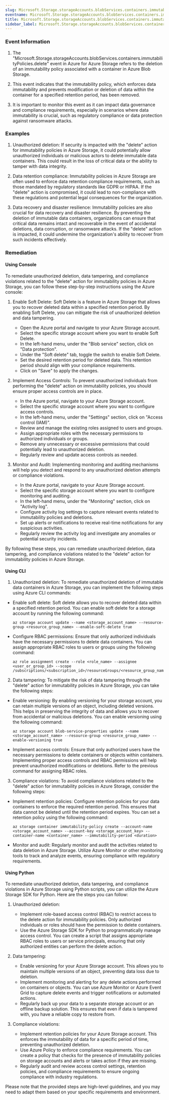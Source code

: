 ```yaml
--- 
slug: Microsoft.Storage.storageAccounts.blobServices.containers.immutabilityPolicies.delete
eventname: Microsoft.Storage.storageAccounts.blobServices.containers.immutabilityPolicies.delete
title: Microsoft.Storage.storageAccounts.blobServices.containers.immutabilityPolicies.delete
sidebar_label: Microsoft.Storage.storageAccounts.blobServices.containers.immutabilityPolicies.delete
---
```

                       
### Event Information

1. The "Microsoft.Storage.storageAccounts.blobServices.containers.immutabilityPolicies.delete" event in Azure for Azure Storage refers to the deletion of an immutability policy associated with a container in Azure Blob Storage.

2. This event indicates that the immutability policy, which enforces data immutability and prevents modification or deletion of data within the container for a specified retention period, has been removed.

3. It is important to monitor this event as it can impact data governance and compliance requirements, especially in scenarios where data immutability is crucial, such as regulatory compliance or data protection against ransomware attacks.


### Examples

1. Unauthorized deletion: If security is impacted with the "delete" action for immutability policies in Azure Storage, it could potentially allow unauthorized individuals or malicious actors to delete immutable data containers. This could result in the loss of critical data or the ability to tamper with data integrity.

2. Data retention compliance: Immutability policies in Azure Storage are often used to enforce data retention compliance requirements, such as those mandated by regulatory standards like GDPR or HIPAA. If the "delete" action is compromised, it could lead to non-compliance with these regulations and potential legal consequences for the organization.

3. Data recovery and disaster resilience: Immutability policies are also crucial for data recovery and disaster resilience. By preventing the deletion of immutable data containers, organizations can ensure that critical data remains intact and recoverable in the event of accidental deletions, data corruption, or ransomware attacks. If the "delete" action is impacted, it could undermine the organization's ability to recover from such incidents effectively.

### Remediation

#### Using Console

To remediate unauthorized deletion, data tampering, and compliance violations related to the "delete" action for immutability policies in Azure Storage, you can follow these step-by-step instructions using the Azure console:

1. Enable Soft Delete: Soft Delete is a feature in Azure Storage that allows you to recover deleted data within a specified retention period. By enabling Soft Delete, you can mitigate the risk of unauthorized deletion and data tampering.

   - Open the Azure portal and navigate to your Azure Storage account.
   - Select the specific storage account where you want to enable Soft Delete.
   - In the left-hand menu, under the "Blob service" section, click on "Data protection".
   - Under the "Soft delete" tab, toggle the switch to enable Soft Delete.
   - Set the desired retention period for deleted data. This retention period should align with your compliance requirements.
   - Click on "Save" to apply the changes.

2. Implement Access Controls: To prevent unauthorized individuals from performing the "delete" action on immutability policies, you should ensure proper access controls are in place.

   - In the Azure portal, navigate to your Azure Storage account.
   - Select the specific storage account where you want to configure access controls.
   - In the left-hand menu, under the "Settings" section, click on "Access control (IAM)".
   - Review and manage the existing roles assigned to users and groups.
   - Assign appropriate roles with the necessary permissions to authorized individuals or groups.
   - Remove any unnecessary or excessive permissions that could potentially lead to unauthorized deletion.
   - Regularly review and update access controls as needed.

3. Monitor and Audit: Implementing monitoring and auditing mechanisms will help you detect and respond to any unauthorized deletion attempts or compliance violations.

   - In the Azure portal, navigate to your Azure Storage account.
   - Select the specific storage account where you want to configure monitoring and auditing.
   - In the left-hand menu, under the "Monitoring" section, click on "Activity log".
   - Configure activity log settings to capture relevant events related to immutability policies and deletions.
   - Set up alerts or notifications to receive real-time notifications for any suspicious activities.
   - Regularly review the activity log and investigate any anomalies or potential security incidents.

By following these steps, you can remediate unauthorized deletion, data tampering, and compliance violations related to the "delete" action for immutability policies in Azure Storage.

#### Using CLI

1. Unauthorized deletion: To remediate unauthorized deletion of immutable data containers in Azure Storage, you can implement the following steps using Azure CLI commands:

- Enable soft delete: Soft delete allows you to recover deleted data within a specified retention period. You can enable soft delete for a storage account by running the following command:
  ```
  az storage account update --name <storage_account_name> --resource-group <resource_group_name> --enable-soft-delete true
  ```

- Configure RBAC permissions: Ensure that only authorized individuals have the necessary permissions to delete data containers. You can assign appropriate RBAC roles to users or groups using the following command:
  ```
  az role assignment create --role <role_name> --assignee <user_or_group_id> --scope /subscriptions/<subscription_id>/resourceGroups/<resource_group_name>/providers/Microsoft.Storage/storageAccounts/<storage_account_name>
  ```

2. Data tampering: To mitigate the risk of data tampering through the "delete" action for immutability policies in Azure Storage, you can take the following steps:

- Enable versioning: By enabling versioning for your storage account, you can retain multiple versions of an object, including deleted versions. This helps in preserving the integrity of data and allows you to recover from accidental or malicious deletions. You can enable versioning using the following command:
  ```
  az storage account blob-service-properties update --name <storage_account_name> --resource-group <resource_group_name> --enable-versioning true
  ```

- Implement access controls: Ensure that only authorized users have the necessary permissions to delete containers or objects within containers. Implementing proper access controls and RBAC permissions will help prevent unauthorized modifications or deletions. Refer to the previous command for assigning RBAC roles.

3. Compliance violations: To avoid compliance violations related to the "delete" action for immutability policies in Azure Storage, consider the following steps:

- Implement retention policies: Configure retention policies for your data containers to enforce the required retention period. This ensures that data cannot be deleted until the retention period expires. You can set a retention policy using the following command:
  ```
  az storage container immutability-policy create --account-name <storage_account_name> --account-key <storage_account_key> --container-name <container_name> --immutability-period <duration>
  ```

- Monitor and audit: Regularly monitor and audit the activities related to data deletion in Azure Storage. Utilize Azure Monitor or other monitoring tools to track and analyze events, ensuring compliance with regulatory requirements.

#### Using Python

To remediate unauthorized deletion, data tampering, and compliance violations in Azure Storage using Python scripts, you can utilize the Azure Storage SDK for Python. Here are the steps you can follow:

1. Unauthorized deletion:
   - Implement role-based access control (RBAC) to restrict access to the delete action for immutability policies. Only authorized individuals or roles should have the permission to delete containers.
   - Use the Azure Storage SDK for Python to programmatically manage access control. You can create a script that assigns appropriate RBAC roles to users or service principals, ensuring that only authorized entities can perform the delete action.

2. Data tampering:
   - Enable versioning for your Azure Storage account. This allows you to maintain multiple versions of an object, preventing data loss due to deletion.
   - Implement monitoring and alerting for any delete actions performed on containers or objects. You can use Azure Monitor or Azure Event Grid to capture delete events and trigger notifications or automated actions.
   - Regularly back up your data to a separate storage account or an offline backup solution. This ensures that even if data is tampered with, you have a reliable copy to restore from.

3. Compliance violations:
   - Implement retention policies for your Azure Storage account. This enforces the immutability of data for a specific period of time, preventing unauthorized deletion.
   - Use Azure Policy to enforce compliance requirements. You can create a policy that checks for the presence of immutability policies on storage accounts and alerts or takes action if they are missing.
   - Regularly audit and review access control settings, retention policies, and compliance requirements to ensure ongoing compliance with industry regulations.

Please note that the provided steps are high-level guidelines, and you may need to adapt them based on your specific requirements and environment.


 